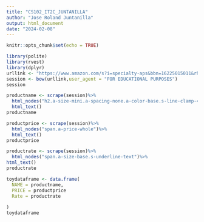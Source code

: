 ```yaml
---
title: "CS102_IT2C_JUNTANILLA"
author: "Jose Roland Juntanilla"
output: html_document
date: "2024-02-08"
---
```


```r
knitr::opts_chunk$set(echo = TRUE)
```

```r
library(polite)
library(rvest)
library(dplyr)
urllink <- "https://www.amazon.com/s?i=specialty-aps&bbn=16225015011&rh=n%3A%2116225015011%2Cn%3A165993011&ref=nav_em__nav_desktop_sa_intl_action_figures_statues_0_2_25_2"
session <- bow(urllink,user_agent = "FOR EDUCATIONAL PURPOSES")
session
```

```r

productname <- scrape(session)%>%
  html_nodes("h2.a-size-mini.a-spacing-none.a-color-base.s-line-clamp-4")%>%
  html_text()
productname

productprice <- scrape(session)%>%
  html_nodes("span.a-price-whole")%>%
  html_text()
productprice

productrate <- scrape(session)%>%
  html_nodes("span.a-size-base.s-underline-text")%>%
html_text()
productrate

toydataframe <- data.frame(
  NAME = productname,
  PRICE = productprice
  Rate = productrate
  
)
toydataframe
```
